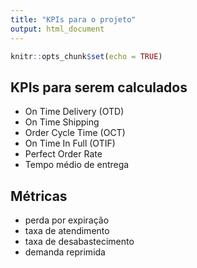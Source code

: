 ```yaml
---
title: "KPIs para o projeto"
output: html_document
---
```


```r
knitr::opts_chunk$set(echo = TRUE)
``` 

## KPIs para serem calculados
- On Time Delivery (OTD)
- On Time Shipping
- Order Cycle Time (OCT)
- On Time In Full (OTIF)
- Perfect Order Rate
- Tempo médio de entrega

## Métricas
- perda por expiração
- taxa de atendimento
- taxa de desabastecimento
- demanda reprimida
